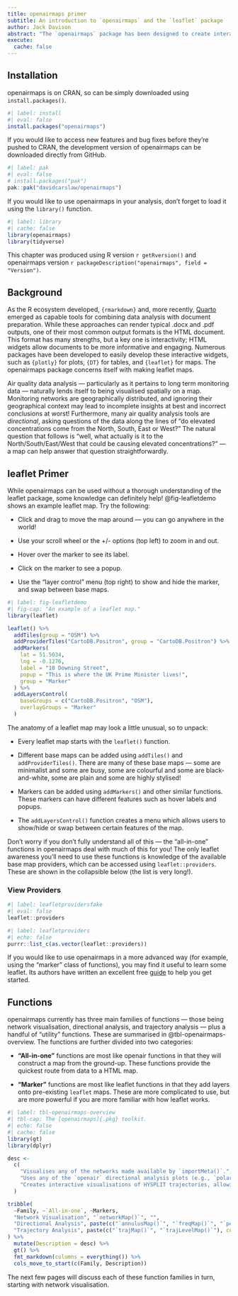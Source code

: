 ```yaml
---
title: openairmaps primer
subtitle: An introduction to `openairmaps` and the `leaflet` package
author: Jack Davison
abstract: "The `openairmaps` package has been designed to create interactive HTML air quality maps. These are useful to understand the geospatial context of `openair`-type analysis, and to present data in an engaging way in dashboards and websites. This page gives a broad overview of `openairmaps` as well as `leaflet`, the package on which it is built."
execute: 
  cache: false
---
```


## Installation

[openairmaps]{.pkg} is on CRAN, so can be simply downloaded using `install.packages()`.

```r
#| label: install
#| eval: false
install.packages("openairmaps")
```

If you would like to access new features and bug fixes before they're pushed to CRAN, the development version of [openairmaps]{.pkg} can be downloaded directly from GitHub.

```r
#| label: pak
#| eval: false
# install.packages("pak")
pak::pak("davidcarslaw/openairmaps")
```

If you would like to use [openairmaps]{.pkg} in your analysis, don't forget to load it using the `library()` function.

```r
#| label: library
#| cache: false
library(openairmaps)
library(tidyverse)
```

::: {.callout-note appearance="simple"}
This chapter was produced using R version `r getRversion()` and [openairmaps]{.pkg} version `r packageDescription("openairmaps", field = "Version")`.
:::

## Background

As the R ecosystem developed, `{rmarkdown}` and, more recently, [Quarto](https://quarto.org/) emerged as capable tools for combining data analysis with document preparation. While these approaches can render typical .docx and .pdf outputs, one of their most common output formats is the HTML document. This format has many strengths, but a key one is interactivity; HTML widgets allow documents to be more informative and engaging. Numerous packages have been developed to easily develop these interactive widgets, such as `{plotly}` for plots, `{DT}` for tables, and `{leaflet}` for maps. The [openairmaps]{.pkg} package concerns itself with making [leaflet]{.pkg} maps.

Air quality data analysis --- particularly as it pertains to long term monitoring data --- naturally lends itself to being visualised spatially on a map. Monitoring networks are geographically distributed, and ignoring their geographical context may lead to incomplete insights at best and incorrect conclusions at worst! Furthermore, many air quality analysis tools are *directional*, asking questions of the data along the lines of "do elevated concentrations come from the North, South, East or West?" The natural question that follows is "well, what actually is it to the North/South/East/West that could be causing elevated concentrations?" --- a map can help answer that question straightforwardly.

## [leaflet]{.pkg} Primer

While [openairmaps]{.pkg} can be used without a thorough understanding of the [leaflet]{.pkg} package, some knowledge can definitely help! @fig-leafletdemo shows an example leaflet map. Try the following:

-   Click and drag to move the map around --- you can go anywhere in the world!

-   Use your scroll wheel or the +/- options (top left) to zoom in and out.

-   Hover over the marker to see its label.

-   Click on the marker to see a popup.

-   Use the "layer control" menu (top right) to show and hide the marker, and swap between base maps.

```r
#| label: fig-leafletdemo
#| fig-cap: "An example of a leaflet map."
library(leaflet)

leaflet() %>%
  addTiles(group = "OSM") %>%
  addProviderTiles("CartoDB.Positron", group = "CartoDB.Positron") %>%
  addMarkers(
    lat = 51.5034,
    lng = -0.1276,
    label = "10 Downing Street",
    popup = "This is where the UK Prime Minister lives!",
    group = "Marker"
  ) %>%
  addLayersControl(
    baseGroups = c("CartoDB.Positron", "OSM"), 
    overlayGroups = "Marker"
  )
```

The anatomy of a leaflet map may look a little unusual, so to unpack:

-   Every leaflet map starts with the `leaflet()` function.

-   Different base maps can be added using `addTiles()` and `addProviderTiles()`. There are many of these base maps --- some are minimalist and some are busy, some are colourful and some are black-and-white, some are plain and some are highly stylised!

-   Markers can be added using `addMarkers()` and other similar functions. These markers can have different features such as hover labels and popups.

-   The `addLayersControl()` function creates a menu which allows users to show/hide or swap between certain features of the map.

Don't worry if you don't fully understand all of this --- the "all-in-one" functions in [openairmaps]{.pkg} deal with much of this for you! The only [leaflet]{.pkg} awareness you'll need to use these functions is knowledge of the available base map providers, which can be accessed using `leaflet::providers`. These are shown in the collapsible below (the list is very long!).

::: {.callout-note collapse="true"}
### View Providers

```r
#| label: leafletprovidersfake
#| eval: false
leaflet::providers
```

```r
#| label: leafletproviders
#| echo: false
purrr::list_c(as.vector(leaflet::providers))
```
:::

If you would like to use [openairmaps]{.pkg} in a more advanced way (for example, using the "marker" class of functions), you may find it useful to learn some [leaflet]{.pkg}. Its authors have written an excellent free [guide](https://rstudio.github.io/leaflet/) to help you get started.

## Functions {#sec-functions}

[openairmaps]{.pkg} currently has three main families of functions --- those being network visualisation, directional analysis, and trajectory analysis --- plus a handful of "utility" functions. These are summarised in @tbl-openairmaps-overview. The functions are further divided into two categories:

-   **"All-in-one"** functions are most like [openair]{.pkg} functions in that they will construct a map from the ground-up. These functions provide the quickest route from data to a HTML map.

-   **"Marker"** functions are most like [leaflet]{.pkg} functions in that they add layers onto pre-existing `leaflet` maps. These are more complicated to use, but are more powerful if you are more familiar with how [leaflet]{.pkg} works.

```r
#| label: tbl-openairmaps-overview
#| tbl-cap: The [openairmaps]{.pkg} toolkit.
#| echo: false
#| cache: false
library(gt)
library(dplyr)

desc <-
  c(
    "Visualises any of the networks made available by `importMeta()`.",
    "Uses any of the `openair` directional analysis plots (e.g., `polarPlot()`) as markers, allowing them to be viewed in their geospatial context.",
    "Creates interactive visualisations of HYSPLIT trajectories, allowing for finer investigations when compared with their static `openair` counterparts."
  )

tribble(
  ~Family, ~`All-in-one`, ~Markers,
  "Network Visualisation", "`networkMap()`", "",
  "Directional Analysis", paste(c("`annulusMap()`", "`freqMap()`", "`percentileMap()`", "`polarMap()`", "`pollroseMap()`", "`windroseMap()`"), collapse = "<br>"), "`addPolarMarkers()`",
  "Trajectory Analysis", paste(c("`trajMap()`", "`trajLevelMap()`"), collapse = "<br>"), "`addTrajPaths()`"
) %>%
  mutate(Description = desc) %>%
  gt() %>%
  fmt_markdown(columns = everything()) %>%
  cols_move_to_start(c(Family, Description))

```

The next few pages will discuss each of these function families in turn, starting with network visualisation.

